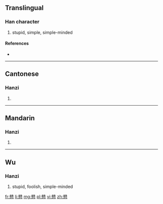{{also|戇}}
==Translingual==

===Han character===
{{Han char|rn=61|rad=心|as=21|sn=25|four=|canj=卜人心 (YOP)}}

# stupid, simple, simple-minded

====References====
* {{Han ref|kx=0409.291|hdz=42372.240|uh=6206|ud=25094}}

----

==Cantonese==

===Hanzi===
{{yue-hanzi|jyut=|y=jong3, ngong6|tra=戇}}

# {{defn|lang=yue|sort=心21}}

----

==Mandarin==

===Hanzi===
{{cmn-hanzi|tra=戇|pin=[[gàng]] ([[gang4]]), [[zhuàng]] ([[zhuang4]])|wg=kang<sup>4</sup>, chuang<sup>4</sup>}}

# {{defn|lang=cmn|sort=心21}}

----

==Wu==

===Hanzi===
{{head|wuu|hanzi|sc=Hani|cat=hanzi}}

# stupid, foolish, simple-minded

[[fr:戆]]
[[li:戆]]
[[mg:戆]]
[[pl:戆]]
[[vi:戆]]
[[zh:戆]]